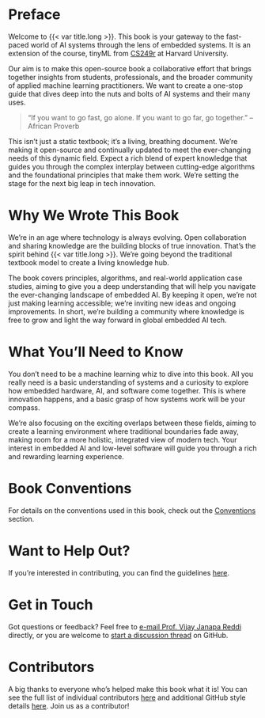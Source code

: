 # Preface {.unnumbered}

Welcome to {{< var title.long >}}. This book is your gateway to the fast-paced world of AI systems through the lens of embedded systems. It is an extension of the course, tinyML from [CS249r](https://sites.google.com/g.harvard.edu/cs249-tinyml-2023) at Harvard University.

Our aim is to make this open-source book a collaborative effort that brings together insights from students, professionals, and the broader community of applied machine learning practitioners. We want to create a one-stop guide that dives deep into the nuts and bolts of AI systems and their many uses.

> "If you want to go fast, go alone. If you want to go far, go together."
> -- African Proverb

This isn't just a static textbook; it's a living, breathing document. We're making it open-source and continually updated to meet the ever-changing needs of this dynamic field. Expect a rich blend of expert knowledge that guides you through the complex interplay between cutting-edge algorithms and the foundational principles that make them work. We're setting the stage for the next big leap in tech innovation.

# Why We Wrote This Book

We're in an age where technology is always evolving. Open collaboration and sharing knowledge are the building blocks of true innovation. That's the spirit behind {{< var title.long >}}. We're going beyond the traditional textbook model to create a living knowledge hub. 

The book covers principles, algorithms, and real-world application case studies, aiming to give you a deep understanding that will help you navigate the ever-changing landscape of embedded AI. By keeping it open, we're not just making learning accessible; we're inviting new ideas and ongoing improvements. In short, we're building a community where knowledge is free to grow and light the way forward in global embedded AI tech.

# What You'll Need to Know

You don't need to be a machine learning whiz to dive into this book. All you really need is a basic understanding of systems and a curiosity to explore how embedded hardware, AI, and software come together. This is where innovation happens, and a basic grasp of how systems work will be your compass.

We're also focusing on the exciting overlaps between these fields, aiming to create a learning environment where traditional boundaries fade away, making room for a more holistic, integrated view of modern tech. Your interest in embedded AI and low-level software will guide you through a rich and rewarding learning experience.

# Book Conventions

For details on the conventions used in this book, check out the [Conventions](./contents/conventions.qmd) section.

# Want to Help Out?

If you're interested in contributing, you can find the guidelines [here](https://github.com/harvard-edge/cs249r_book).

# Get in Touch

Got questions or feedback? Feel free to [e-mail Prof. Vijay Janapa Reddi]({{< var email.info >}}) directly, or you are welcome to [start a discussion thread](https://github.com/harvard-edge/cs249r_book/discussions) on GitHub.

# Contributors

A big thanks to everyone who's helped make this book what it is! You can see the full list of individual contributors [here](./contents/contributors.qmd) and additional GitHub style details [here](https://github.com/harvard-edge/cs249r_book/graphs/contributors). Join us as a contributor!

